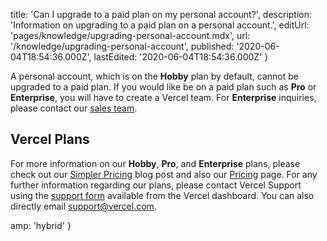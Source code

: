 
  title: 'Can I upgrade to a paid plan on my personal account?',
  description: 'Information on upgrading to a paid plan on a personal account.',
  editUrl: 'pages/knowledge/upgrading-personal-account.mdx',
  url: '/knowledge/upgrading-personal-account',
  published: '2020-06-04T18:54:36.000Z',
  lastEdited: '2020-06-04T18:54:36.000Z'
}

A personal account, which is on the **Hobby** plan by default, cannot be upgraded to a paid plan. If you would like be on a paid plan such as **Pro** or **Enterprise**, you will have to create a Vercel team. For **Enterprise** inquiries, please contact our [sales team](https://vercel.com/contact/sales).

## Vercel Plans

For more information on our **Hobby**, **Pro**, and **Enterprise** plans, please check out our [Simpler Pricing](https://vercel.com/blog/simpler-pricing) blog post and also our [Pricing](https://vercel.com/pricing) page. For any further information regarding our plans, please contact Vercel Support using the [support form](https://vercel.com/support/request) available from the Vercel dashboard. You can also directly email [support@vercel.com](mailto:support@vercel.com).


  amp: 'hybrid'
}

